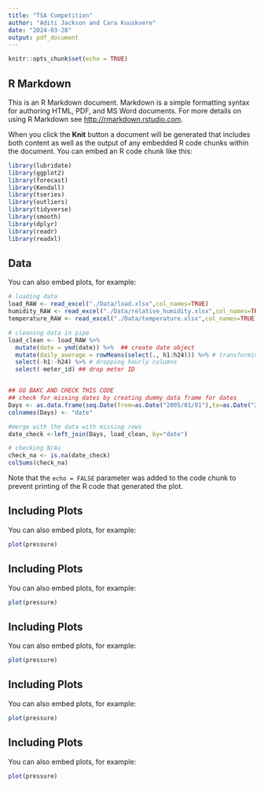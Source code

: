 ```yaml
---
title: "TSA Competition"
author: "Aditi Jackson and Cara Kuuskvere"
date: "2024-03-28"
output: pdf_document
---
```


```r
knitr::opts_chunk$set(echo = TRUE)
```

## R Markdown

This is an R Markdown document. Markdown is a simple formatting syntax for authoring HTML, PDF, and MS Word documents. For more details on using R Markdown see <http://rmarkdown.rstudio.com>.

When you click the **Knit** button a document will be generated that includes both content as well as the output of any embedded R code chunks within the document. You can embed an R code chunk like this:

```r
library(lubridate)
library(ggplot2)
library(forecast)
library(Kendall)
library(tseries)
library(outliers)
library(tidyverse)
library(smooth)
library(dplyr)
library(readr)
library(readxl)

```

## Data

You can also embed plots, for example:

```r

# loading data
load_RAW <- read_excel("./Data/load.xlsx",col_names=TRUE)
humidity_RAW <- read_excel("./Data/relative_humidity.xlsx",col_names=TRUE)
temperature_RAW <- read_excel("./Data/temperature.xlsx",col_names=TRUE)

# cleaning data in pipe
load_clean <- load_RAW %>%
  mutate(date = ymd(date)) %>%  ## create date object
  mutate(daily_average = rowMeans(select(., h1:h24))) %>% # transforming hourly data into daily data
  select(-h1:-h24) %>% # dropping hourly columns
  select(-meter_id) ## drop meter ID


## GO BAKC AND CHECK THIS CODE
## check for missing dates by creating dummy data frame for dates
Days <- as.data.frame(seq.Date(from=as.Date("2005/01/01"),to=as.Date("2011/06/30"), by ="day"))
colnames(Days) <- "date"

#merge with the data with missing rows
date_check <-left_join(Days, load_clean, by="date")

# checking N/As
check_na <- is.na(date_check)
colSums(check_na) 

```

Note that the `echo = FALSE` parameter was added to the code chunk to prevent printing of the R code that generated the plot.

## Including Plots

You can also embed plots, for example:

```r
plot(pressure)


```

## Including Plots

You can also embed plots, for example:

```r
plot(pressure)


```

## Including Plots

You can also embed plots, for example:

```r
plot(pressure)


```

## Including Plots

You can also embed plots, for example:

```r
plot(pressure)


```

## Including Plots

You can also embed plots, for example:

```r
plot(pressure)


```

